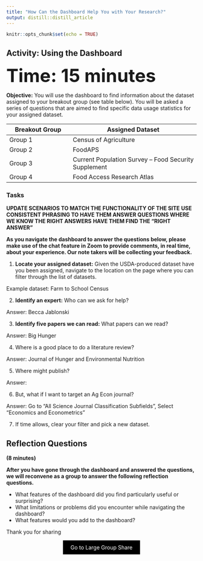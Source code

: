 ```yaml
---
title: "How Can the Dashboard Help You with Your Research?"
output: distill::distill_article
---
```


```r
knitr::opts_chunk$set(echo = TRUE)
```

## Activity: Using the Dashboard

<font size="8">**Time: 15 minutes**</font>

**Objective:** You will use the dashboard to find information about the dataset assigned to your breakout group (see table below). You will be asked a series of questions that are aimed to find specific data usage statistics for your assigned dataset.

| Breakout Group   | Assigned Dataset | 
|--------|----------------|
| Group 1  |   Census of Agriculture      | 
| Group 2  |   FoodAPS      | 
| Group 3  |   Current Population Survey -- Food Security Supplement      | 
| Group 4  |   Food Access Research Atlas      | 

### Tasks

**UPDATE SCENARIOS TO MATCH THE FUNCTIONALITY OF THE SITE**
**USE CONSISTENT PHRASING TO HAVE THEM ANSWER QUESTIONS WHERE WE KNOW THE RIGHT ANSWERS**
**HAVE THEM FIND THE "RIGHT ANSWER"**


**As you navigate the dashboard to answer the questions below, please make use of the chat feature in Zoom to provide comments, in real time, about your experience. Our note takers will be collecting your feedback.**

1. **Locate your assigned dataset:** Given the USDA-produced dataset have you been assigned, navigate to the location on the page where you can filter through the list of datasets.

Example dataset: Farm to School Census

2. **Identify an expert:** Who can we ask for help?

Answer: Becca Jablonski


3. **Identify five papers we can read:** What papers can we read?

Answer: Big Hunger


4. Where is a good place to do a literature review?

Answer: Journal of Hunger and Environmental Nutrition


5. Where might publish? 

Answer: 

6. But, what if I want to target an Ag Econ journal?

Answer: Go to "All Science Journal Classification Subfields", Select "Economics and Econometrics"


7. If time allows, clear your filter and pick a new dataset. 


## Reflection Questions

**(8 minutes)**

**After you have gone through the dashboard and answered the questions, we will reconvene as a group to answer the following reflection questions.**

  - What features of the dashboard did you find particularly useful or surprising?
  - What limitations or problems did you encounter while navigating the dashboard?
  - What features would you add to the dashboard?

Thank you for sharing

<!--===================================-->
<div style="text-align: center;">
  <a href="share.html" class="btn" style="background-color: black; color: white; padding: 10px 20px; text-align: center; text-decoration: none; display: inline-block;">Go to Large Group Share</a>
</div>


<!--
**Purpose:** Imagine you're in the process of drafting a research paper and you need to identify relevant datasets for your analysis. The goal is to use the dashboard to find datasets that allow you to answer your research question. 
-->